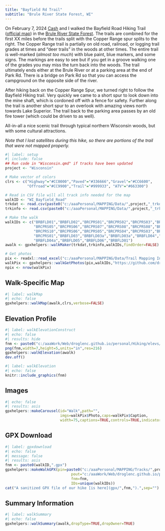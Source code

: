 ```yaml
---
title: "Bayfield Rd Trail"
subtitle: "Brule River State Forest, WI"
---
```


On February 7, 2024 [Cash](../shelties.html#cash) and I walked the Bayfield Road Hiking Trail ([official map](https://p.widencdn.net/zkvn0z/BayfieldRoad)) in the [Brule River State Forest](https://dnr.wisconsin.gov/topic/StateForests/bruleriver). The trails are combined for the first XX miles before the trails split with the Copper Range spur splits to the right. The Copper Range trail is partially on old road, railroad, or logging trail grades at times and "deer trails" in the woods at other times. The entire trail is well-marked (*almost too much*) with blue paint, blue markers, and some signs. The markings are easy to see but if you get in a groove walking one of the grades you may miss the turn back into the woods. The trail ultimately ends either at the Brule River or at a parking area at the end of Park Rd. There is a bridge on Park Rd so that you can access the campground on the opposite side of the river.

After hiking back on the Copper Range Spur, we turned right to follow the Bayfield Hiking trail. Very quickly we came to a short spur to look down into the mine shaft, which is cordoned off with a fence for safety. Further along the trail is another short spur to an overlook with amazing views north towards Lake Superior. The trail back to the parking area passes by an old fire tower (which could be driven to as well).

All-in-all a nice scenic trail through typical northern Wisconsin woods, but with some cultural attractions.

*Note that I lost satellites during this hike, so there are portions of the trail that were not mapped properly.*

```r
#| label: setup
#| include: false
## Run code in "Wisconsin.qmd" if tracks have been updated
project <- "Wisconsin"

# Make vector of colors
clrs <- c("Highway"="#CC0000","Paved"="#336666","Gravel"="#CC6600",
          "Offroad"="#CC9900","Trail"="#999933", "ATV"="#663300")

# Read in CSV file will all track info needed for the map
walkID <- "WI_Bayfield_Road"
trkdat <- read.csv(paste0("c:/aaaPersonal/MAPPING/Data/",project,"_trkdat.csv"))
trkinfo <- read.csv(paste0("c:/aaaPersonal/MAPPING/Data/",project,"_trkinfo.csv"))

# Make the walk
walkIDs <- c("BRBFLD01","BRBFLD02","BRCPRS01","BRCPRS02","BRCPRS03","BRCPRS04",
             "BRCPRS05","BRCPRS06","BRCPRS07","BRCPRS08","BRCPRS08","BRCPRS09",
             "BRCPRS10","BRCPRS06","BRCPRS05","BRCPRS04","BRCPRS03","BRCPRS02",
             "BRCPRS01","BRBFLD03","BRBFLD03a","BRBFLD03a","BRBFLD04","BRBFLD04a",
             "BRBFLD04a","BRBFLD05","BRBFLD06","BRBFLD01")
awalk <- gpxhelpers::walkMaker(trkdat,trkinfo,walkIDs,findOrder=FALSE)

# Get photos
pix <- readxl::read_excel("c:/aaaPersonal/MAPPING/Data/Trail Mapping Info.xlsx",sheet="Photos")
walkPix <- gpxhelpers::walkGetPhotos(pix,walkIDs,"https://github.com/droglenc/MAPPING/raw/main/Images")
npix <- nrow(walkPix)
```

## Walk-Specific Map

```r
#| label: walkMap
#| echo: false
gpxhelpers::walkMap(awalk,clrs,verbose=FALSE)
```

## Elevation Profile
```r
#| label: walkElevationConstruct
#| echo: false
#| results: hide
fnm <- paste0("c:/aaaWork/Web/droglenc.github.io/personal/Hiking/elevs/",walkID,".png") 
png(fnm,width=7,height=5,units="in",res=216)
gpxhelpers::walkElevation(awalk)
dev.off()
```
```r
#| label: walkElevation
#| echo: false
knitr::include_graphics(fnm)
```

## Images
```r
#| echo: false
#| results: asis
gpxhelpers::makeCarousel(id="Walk",path="",
                         imgs=walkPix$Photo,caps=walkPix$Caption,
                         width=75,captions=TRUE,controls=TRUE,indicators=FALSE)
```

## GPX Download
```r
#| label: gpxdownload
#| echo: false
#| message: false
#| results: asis
fnm <- paste0(walkID,".gpx")
gpxhelpers::makeWalkGPX(pin=paste0("c:/aaaPersonal/MAPPING/Tracks/",project),
                              pout="c:/aaaWork/Web/droglenc.github.io/personal/Hiking/gpx",
                              fnm=fnm,
                              IDs=unique(walkIDs))
cat("A sanitized GPX file of our hike [is here](gpx/",fnm,").",sep="")
```

## Summary Information
```r
#| label: walkSummary
#| echo: false
gpxhelpers::walkSummary(awalk,dropType=TRUE,dropOwner=TRUE)
```
